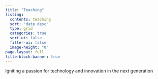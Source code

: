 ```yaml
---
title: "Teaching"
listing:
  contents: teaching
  sort: "date desc"
  type: grid
  categories: true
  sort-ui: false
  filter-ui: false
  image-height: "0"
page-layout: full
title-block-banner: true
---
```


Igniting a passion for technology and innovation in the next generation